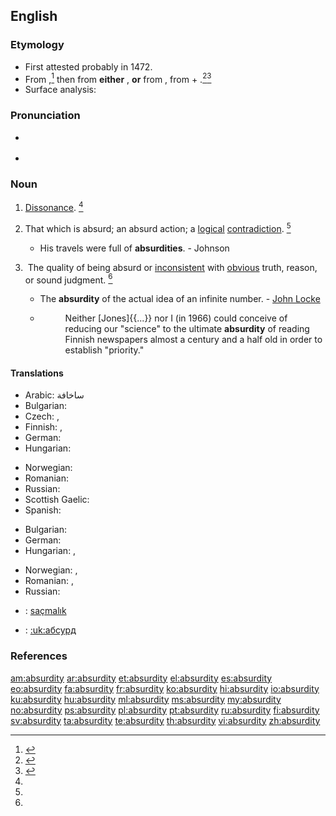 ==English==

===Etymology===
* First attested probably in 1472. 
* From {{etyl|enm|en}} {{term|absurdite|lang=enm}},<ref name=RHD>{{reference-book | last =| first = | authorlink =  | coauthors =  | editor =Urdang, Laurence    | others =  | title = The Random House College Dictionary | origdate =  | origyear = 1975| origmonth =  | url =  | format =  | accessdate =  | accessyear =  | accessmonth =  | edition =  | date =  | year =1984| month =  | publisher =Random House, Inc.  | location = New York, NY | language =  | id =  | doi = | isbn =0-394-43600-8 | lccn = | ol = | pages =7| chapter =  | chapterurl =  | quote =}}</ref> then from '''either''' {{etyl|frm|en}} {{term|absurdité|lang=frm}}, '''or''' from {{etyl|LL.|en}} {{term|absurditas||dissonance, incongruity|lang=la}}, from {{etyl|la|en}} {{term|absurdus|lang=la}} + {{suffix||itas|quality, state, degree|lang=la}}.<ref name=WI3>{{reference-book | last =| first = | authorlink =  | coauthors =  | editor =Gove, Philip Babcock    | others =  | title = Webster's Third International Dictionary of the English Language Unabridged | origdate =  | origyear = 1909 | origmonth =  | url =  | format =  | accessdate =  | accessyear =  | accessmonth =  | edition =  | date =  | year =1976  | month =  | publisher =G. & C. Merriam Co.  | location = Springfield, MA | language =  | id =  | doi = | isbn =0-87779-101-5 | lccn = | ol = | pages =8| chapter =  | chapterurl =  | quote =}}</ref><ref name=SOED>{{reference-book | last =| first = | authorlink =  | coauthors =  | editor =Brown, Lesley  | others =  | title = The Shorter Oxford English Dictionary | origdate =  | origyear = 1933| origmonth =  | url =  | format =  | accessdate =  | accessyear =  | accessmonth =  | edition = 5th | date =  | year =2003| month =  | publisher =Oxford University Press  | location =Oxford, UK | language =  | id =  | doi = | isbn =978-0-19-860575-7 | lccn = | ol = | pages =10| chapter =  | chapterurl =  | quote =}}</ref>
* Surface analysis: {{suffix|absurd|ity}}

===Pronunciation===
* {{a|RP}} {{IPA|/əbˈsɝd.ɪ.ti/}}
* {{a|US}} {{IPA|/æbˈsɝd.ɪ.ti/|/æbˈzɝd.ɪ.ti/|/əbˈsɝd.ɪ.ti/|/əbˈzɝd.ɪ.ti/}}

===Noun===
{{en-noun|absurdities|-}}

# {{context|obsolete|rare|lang=en}} [[dissonance|Dissonance]]. {{defdate|Attested from around 1350 to 1470 until the late 17<sup>th</sup> century.}}<ref name=SOED/>
# {{context|countable|lang=en}} That which is absurd; an absurd action; a [[logical]] [[contradiction]]. {{defdate|First attested in the late 15<sup>th</sup> century.}}<ref name=SOED/>
#* His travels were full of '''absurdities'''. - Johnson
# {{context|uncountable|lang=en}} The quality of being absurd or [[inconsistent]] with [[obvious]] truth, reason, or sound judgment. {{defdate|First attested in the early 16<sup>th</sup> century.}}<ref name=SOED/>
#* The '''absurdity''' of the actual idea of an infinite number. - [[w:John Locke|John Locke]]
#* {{RQ:Schuster Hepaticae V|viii}}
#*: Neither [Jones]{{...}} nor I (in 1966) could conceive of reducing our "science" to the ultimate '''absurdity''' of reading Finnish newspapers almost a century and a half old in order to establish "priority."

====Translations====
{{trans-top|the quality of being absurd}}
* Arabic: ساخافة
* Bulgarian: {{t+|bg|абсурдност|tr=absúrdnost}}
* Czech: {{t-|cs|absurdnost|f}}, {{t-|cs|absurdita|f}}
* Finnish: {{t-|fi|mielettömyys}},  {{t-|fi|hulluus}}
* German: {{t+|de|Absurdität|f}}
* Hungarian: {{t+|hu|abszurdum}}
{{trans-mid}}
* Norwegian: {{t+|no|absurditet|m}}
* Romanian: {{t-|ro|absurditate}}
* Russian: {{t+|ru|абсурдность|f|tr=absúrdnost'}}
* Scottish Gaelic: {{t-|gd|amaideas|m}}
* Spanish: {{t+|es|absurdo|m}}
{{trans-bottom}}

{{trans-top|an absurd action}}
* Bulgarian: {{t+|bg|абсурдност|tr=absúrdnost}}
* German: {{t+|de|Absurdität|f}}
* Hungarian: {{t+|hu|abszurdum}}, {{t+|hu|képtelenség}}
{{trans-mid}}
* Norwegian: {{t+|no|absurditet|m}}, {{t-|no|meningsløshet|m}}
* Romanian: {{t-|ro|absurd}}, {{t-|ro|absurditate}}
* Russian: {{t+|ru|абсурд|tr=absúrd}}
{{trans-bottom}}

{{checktrans-top}}
* {{ttbc|tr}}: [[saçmalık]]
* {{ttbc|uk}}: [[:uk:абсурд]]
{{trans-bottom}}

===References===
<references/>

[[am:absurdity]]
[[ar:absurdity]]
[[et:absurdity]]
[[el:absurdity]]
[[es:absurdity]]
[[eo:absurdity]]
[[fa:absurdity]]
[[fr:absurdity]]
[[ko:absurdity]]
[[hi:absurdity]]
[[io:absurdity]]
[[ku:absurdity]]
[[hu:absurdity]]
[[ml:absurdity]]
[[ms:absurdity]]
[[my:absurdity]]
[[no:absurdity]]
[[ps:absurdity]]
[[pl:absurdity]]
[[pt:absurdity]]
[[ru:absurdity]]
[[fi:absurdity]]
[[sv:absurdity]]
[[ta:absurdity]]
[[te:absurdity]]
[[th:absurdity]]
[[vi:absurdity]]
[[zh:absurdity]]